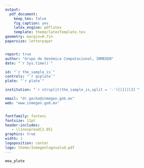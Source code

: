 ```yaml
---
output: 
  pdf_document:
    keep_tex: false
    fig_caption: yes
    latex_engine: pdflatex
    template: theme/latexTemplate.tex
geometry: margin=0.7in
papersize: letterpaper


report: true
author: "Grupo de Genómica Computacional, INMEGEN"
date: "`r Sys.time()`"

id: "`r the_sample_is`"
controls: "`r qcplate`"
plate: "`r plate`"

institution: "`r strsplit(the_sample_is,split = '-')[[1]][3]`"

email: "dr.gecko@inmegen.gob.mx"
web: "www.inmegen.gob.mx"


fontfamily: fontenc
fontsize: 11pt
header-includes:
   - \linespread{1.05}
graphics: true
width: 1
logoposition: center
logo: theme/Inmegenlogosalud.pdf
---
```


```r


mea_plote


```
